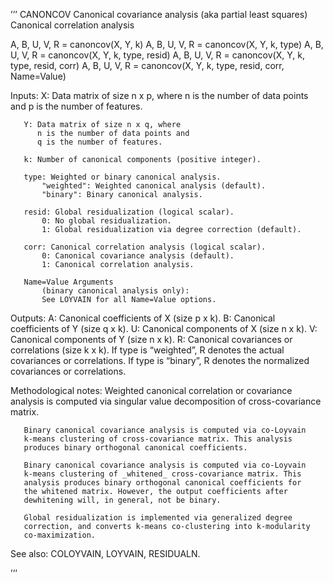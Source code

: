 '''
 CANONCOV Canonical covariance analysis (aka partial least squares)
          Canonical correlation analysis

   A, B, U, V, R = canoncov(X, Y, k)
   A, B, U, V, R = canoncov(X, Y, k, type)
   A, B, U, V, R = canoncov(X, Y, k, type, resid)
   A, B, U, V, R = canoncov(X, Y, k, type, resid, corr)
   A, B, U, V, R = canoncov(X, Y, k, type, resid, corr, Name=Value)

   Inputs:
       X: Data matrix of size n x p, where
          n is the number of data points and
          p is the number of features.

       Y: Data matrix of size n x q, where
          n is the number of data points and
          q is the number of features.

       k: Number of canonical components (positive integer).

       type: Weighted or binary canonical analysis.
           "weighted": Weighted canonical analysis (default).
           "binary": Binary canonical analysis.

       resid: Global residualization (logical scalar).
           0: No global residualization.
           1: Global residualization via degree correction (default).

       corr: Canonical correlation analysis (logical scalar).
           0: Canonical covariance analysis (default).
           1: Canonical correlation analysis.

       Name=Value Arguments
           (binary canonical analysis only):
           See LOYVAIN for all Name=Value options.

   Outputs:
       A: Canonical coefficients of X (size p x k).
       B: Canonical coefficients of Y (size q x k).
       U: Canonical components of X (size n x k).
       V: Canonical components of Y (size n x k).
       R: Canonical covariances or correlations (size k x k).
          If type is "weighted", R denotes the actual covariances or
          correlations. If type is "binary", R denotes the
          normalized covariances or correlations.

   Methodological notes:
       Weighted canonical correlation or covariance analysis is computed
       via singular value decomposition of cross-covariance matrix.

       Binary canonical covariance analysis is computed via co-Loyvain
       k-means clustering of cross-covariance matrix. This analysis
       produces binary orthogonal canonical coefficients.

       Binary canonical covariance analysis is computed via co-Loyvain
       k-means clustering of _whitened_ cross-covariance matrix. This
       analysis produces binary orthogonal canonical coefficients for
       the whitened matrix. However, the output coefficients after
       dewhitening will, in general, not be binary.

       Global residualization is implemented via generalized degree
       correction, and converts k-means co-clustering into k-modularity
       co-maximization.

   See also:
       COLOYVAIN, LOYVAIN, RESIDUALN.

'''
